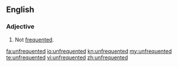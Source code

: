 ==English==

===Adjective===
{{en-adj}}

# Not [[frequented]].

[[fa:unfrequented]]
[[io:unfrequented]]
[[kn:unfrequented]]
[[my:unfrequented]]
[[te:unfrequented]]
[[vi:unfrequented]]
[[zh:unfrequented]]